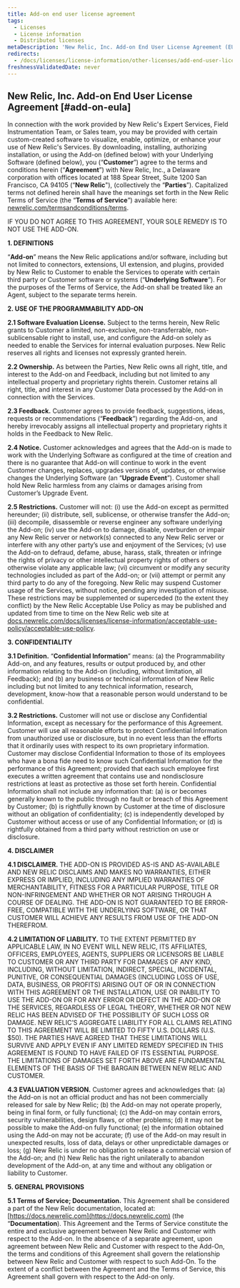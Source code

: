 ```yaml
---
title: Add-on end user license agreement
tags:
  - Licenses
  - License information
  - Distributed licenses
metaDescription: 'New Relic, Inc. Add-on End User License Agreement (EULA)'
redirects:
  - /docs/licenses/license-information/other-licenses/add-end-user-license-agreement
freshnessValidatedDate: never
---
```


## New Relic, Inc. Add-on End User License Agreement [#add-on-eula]

In connection with the work provided by New Relic's Expert Services, Field Instrumentation Team, or Sales team, you may be provided with certain custom-created software to visualize, enable, optimize, or enhance your use of New Relic's Services. By downloading, installing, authorizing installation, or using the Add-on (defined below) with your Underlying Software (defined below), you (“**Customer**”) agree to the terms and conditions herein (“**Agreement**”) with New Relic, Inc., a Delaware corporation with offices located at 188 Spear Street, Suite 1200 San Francisco, CA 94105 (“**New Relic**"), (collectively the “**Parties**”). Capitalized terms not defined herein shall have the meanings set forth in the New Relic Terms of Service (the “**Terms of Service**”) available here: [newrelic.com/termsandconditions/terms](https://newrelic.com/termsandconditions/terms).

IF YOU DO NOT AGREE TO THIS AGREEMENT, YOUR SOLE REMEDY IS TO NOT USE THE ADD-ON.

**1. DEFINITIONS**

“**Add-on**” means the New Relic applications and/or software, including but not limited to connectors, extensions, UI extension, and plugins, provided by New Relic to Customer to enable the Services to operate with certain third party or Customer software or systems (“**Underlying Software**”). For the purposes of the Terms of Service, the Add-on shall be treated like an Agent, subject to the separate terms herein.

**2. USE OF THE PROGRAMMABILITY ADD-ON**

**2.1 Software Evaluation License.** Subject to the terms herein, New Relic grants to Customer a limited, non-exclusive, non-transferrable, non-sublicensable right to install, use, and configure the Add-on solely as needed to enable the Services for internal evaluation purposes. New Relic reserves all rights and licenses not expressly granted herein.

**2.2 Ownership.** As between the Parties, New Relic owns all right, title, and interest to the Add-on and Feedback, including but not limited to any intellectual property and proprietary rights therein. Customer retains all right, title, and interest in any Customer Data processed by the Add-on in connection with the Services.

**2.3 Feedback.** Customer agrees to provide feedback, suggestions, ideas, requests or recommendations (“**Feedback**”) regarding the Add-on, and hereby irrevocably assigns all intellectual property and proprietary rights it holds in the Feedback to New Relic.

**2.4 Notice.** Customer acknowledges and agrees that the Add-on is made to work with the Underlying Software as configured at the time of creation and there is no guarantee that Add-on will continue to work in the event Customer changes, replaces, upgrades versions of, updates, or otherwise changes the Underlying Software (an “**Upgrade Event**”). Customer shall hold New Relic harmless from any claims or damages arising from Customer’s Upgrade Event.

**2.5 Restrictions.** Customer will not: (i) use the Add-on except as permitted hereunder; (ii) distribute, sell, sublicense, or otherwise transfer the Add-on; (iii) decompile, disassemble or reverse engineer any software underlying the Add-on; (iv) use the Add-on to damage, disable, overburden or impair any New Relic server or network(s) connected to any New Relic server or interfere with any other party’s use and enjoyment of the Services; (v) use the Add-on to defraud, defame, abuse, harass, stalk, threaten or infringe the rights of privacy or other intellectual property rights of others or otherwise violate any applicable law; (vi) circumvent or modify any security technologies included as part of the Add-on; or (vii) attempt or permit any third party to do any of the foregoing. New Relic may suspend Customer usage of the Services, without notice, pending any investigation of misuse. These restrictions may be supplemented or superceded (to the extent they conflict) by the New Relic Acceptable Use Policy as may be published and updated from time to time on the New Relic web site at [docs.newrelic.com/docs/licenses/license-information/acceptable-use-policy/acceptable-use-policy](/docs/licenses/license-information/acceptable-use-policy/acceptable-use-policy).

**3. CONFIDENTIALITY**

**3.1 Definition.** “**Confidential Information**” means: (a) the Programmability Add-on, and any features, results or output produced by, and other information relating to the Add-on (including, without limitation, all Feedback); and (b) any business or technical information of New Relic including but not limited to any technical information, research, development, know-how that a reasonable person would understand to be confidential.

**3.2 Restrictions.** Customer will not use or disclose any Confidential Information, except as necessary for the performance of this Agreement. Customer will use all reasonable efforts to protect Confidential Information from unauthorized use or disclosure, but in no event less than the efforts that it ordinarily uses with respect to its own proprietary information. Customer may disclose Confidential Information to those of its employees who have a bona fide need to know such Confidential Information for the performance of this Agreement; provided that each such employee first executes a written agreement that contains use and nondisclosure restrictions at least as protective as those set forth herein. Confidential Information shall not include any information that: (a) is or becomes generally known to the public through no fault or breach of this Agreement by Customer; (b) is rightfully known by Customer at the time of disclosure without an obligation of confidentiality; (c) is independently developed by Customer without access or use of any Confidential Information; or (d) is rightfully obtained from a third party without restriction on use or disclosure.

**4. DISCLAIMER**

**4.1 DISCLAIMER.** THE ADD-ON IS PROVIDED AS-IS AND AS-AVAILABLE AND NEW RELIC DISCLAIMS AND MAKES NO WARRANTIES, EITHER EXPRESS OR IMPLIED, INCLUDING ANY IMPLIED WARRANTIES OF MERCHANTABILITY, FITNESS FOR A PARTICULAR PURPOSE, TITLE OR NON-INFRINGEMENT AND WHETHER OR NOT ARISING THROUGH A COURSE OF DEALING. THE ADD-ON IS NOT GUARANTEED TO BE ERROR-FREE, COMPATIBLE WITH THE UNDERLYING SOFTWARE, OR THAT CUSTOMER WILL ACHIEVE ANY RESULTS FROM USE OF THE ADD-ON THEREFROM.

**4.2 LIMITATION OF LIABILITY.** TO THE EXTENT PERMITTED BY APPLICABLE LAW, IN NO EVENT WILL NEW RELIC, ITS AFFILIATES, OFFICERS, EMPLOYEES, AGENTS, SUPPLIERS OR LICENSORS BE LIABLE TO CUSTOMER OR ANY THIRD PARTY FOR DAMAGES OF ANY KIND, INCLUDING, WITHOUT LIMITATION, INDIRECT, SPECIAL, INCIDENTAL, PUNITIVE, OR CONSEQUENTIAL DAMAGES (INCLUDING LOSS OF USE, DATA, BUSINESS, OR PROFITS) ARISING OUT OF OR IN CONNECTION WITH THIS AGREEMENT OR THE INSTALLATION, USE OR INABILITY TO USE THE ADD-ON OR FOR ANY ERROR OR DEFECT IN THE ADD-ON OR THE SERVICES, REGARDLESS OF LEGAL THEORY, WHETHER OR NOT NEW RELIC HAS BEEN ADVISED OF THE POSSIBILITY OF SUCH LOSS OR DAMAGE. NEW RELIC’S AGGREGATE LIABILITY FOR ALL CLAIMS RELATING TO THIS AGREEMENT WILL BE LIMITED TO FIFTY U.S. DOLLARS (U.S. $50). THE PARTIES HAVE AGREED THAT THESE LIMITATIONS WILL SURVIVE AND APPLY EVEN IF ANY LIMITED REMEDY SPECIFIED IN THIS AGREEMENT IS FOUND TO HAVE FAILED OF ITS ESSENTIAL PURPOSE. THE LIMITATIONS OF DAMAGES SET FORTH ABOVE ARE FUNDAMENTAL ELEMENTS OF THE BASIS OF THE BARGAIN BETWEEN NEW RELIC AND CUSTOMER.

**4.3 EVALUATION VERSION.** Customer agrees and acknowledges that: (a) the Add-on is not an official product and has not been commercially released for sale by New Relic; (b) the Add-on may not operate properly, being in final form, or fully functional; (c) the Add-on may contain errors, security vulnerabilities, design flaws, or other problems; (d) it may not be possible to make the Add-on fully functional; (e) the information obtained using the Add-on may not be accurate; (f) use of the Add-on may result in unexpected results, loss of data, delays or other unpredictable damages or loss; (g) New Relic is under no obligation to release a commercial version of the Add-on; and (h) New Relic has the right unilaterally to abandon development of the Add-on, at any time and without any obligation or liability to Customer.

**5. GENERAL PROVISIONS**

**5.1 Terms of Service; Documentation.** This Agreement shall be considered a part of the New Relic documentation, located at: [https://docs.newrelic.com](https://docs.newrelic.com) (the “**Documentation**). This Agreement and the Terms of Service constitute the entire and exclusive agreement between New Relic and Customer with respect to the Add-on. In the absence of a separate agreement, upon agreement between New Relic and Customer with respect to the Add-On, the terms and conditions of this Agreement shall govern the relationship between New Relic and Customer with respect to such Add-On. To the extent of a conflict between the Agreement and the Terms of Service, this Agreement shall govern with respect to the Add-on only.

